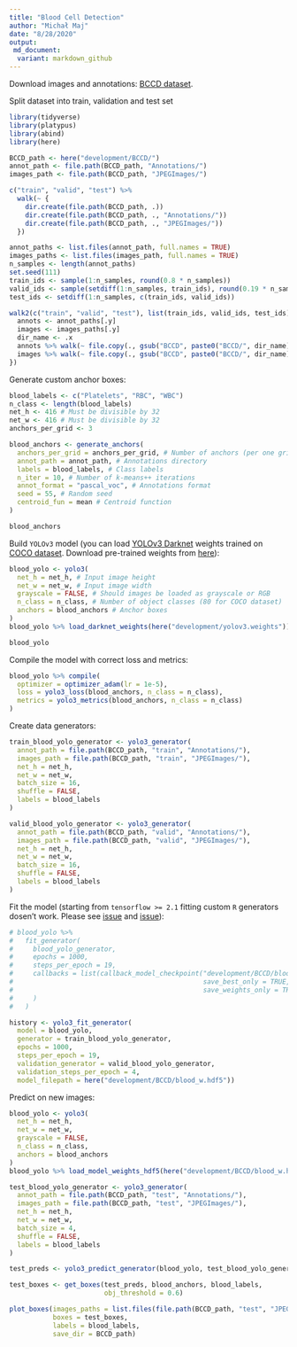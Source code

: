 ```yaml
---
title: "Blood Cell Detection"
author: "Michał Maj"
date: "8/28/2020"
output:
 md_document:
  variant: markdown_github
---
```


Download images and annotations: [BCCD dataset](https://www.kaggle.com/surajiiitm/bccd-dataset?).

Split dataset into train, validation and test set

```r
library(tidyverse)
library(platypus)
library(abind)
library(here)

BCCD_path <- here("development/BCCD/")
annot_path <- file.path(BCCD_path, "Annotations/")
images_path <- file.path(BCCD_path, "JPEGImages/")

c("train", "valid", "test") %>%
  walk(~ {
    dir.create(file.path(BCCD_path, .))
    dir.create(file.path(BCCD_path, ., "Annotations/"))
    dir.create(file.path(BCCD_path, ., "JPEGImages/"))
  })

annot_paths <- list.files(annot_path, full.names = TRUE)
images_paths <- list.files(images_path, full.names = TRUE)
n_samples <- length(annot_paths)
set.seed(111)
train_ids <- sample(1:n_samples, round(0.8 * n_samples))
valid_ids <- sample(setdiff(1:n_samples, train_ids), round(0.19 * n_samples))
test_ids <- setdiff(1:n_samples, c(train_ids, valid_ids))

walk2(c("train", "valid", "test"), list(train_ids, valid_ids, test_ids), ~ {
  annots <- annot_paths[.y]
  images <- images_paths[.y]
  dir_name <- .x
  annots %>% walk(~ file.copy(., gsub("BCCD", paste0("BCCD/", dir_name), .)))
  images %>% walk(~ file.copy(., gsub("BCCD", paste0("BCCD/", dir_name), .)))
})
```

Generate custom anchor boxes:

```r
blood_labels <- c("Platelets", "RBC", "WBC")
n_class <- length(blood_labels)
net_h <- 416 # Must be divisible by 32
net_w <- 416 # Must be divisible by 32
anchors_per_grid <- 3

blood_anchors <- generate_anchors(
  anchors_per_grid = anchors_per_grid, # Number of anchors (per one grid) to generate
  annot_path = annot_path, # Annotations directory
  labels = blood_labels, # Class labels
  n_iter = 10, # Number of k-means++ iterations
  annot_format = "pascal_voc", # Annotations format
  seed = 55, # Random seed
  centroid_fun = mean # Centroid function
)

blood_anchors
```

Build `YOLOv3` model (you can load [YOLOv3 Darknet](https://pjreddie.com/darknet/yolo/) weights trained on [COCO dataset](https://cocodataset.org/#home). Download pre-trained weights from [here](https://pjreddie.com/media/files/yolov3.weights)):

```r
blood_yolo <- yolo3(
  net_h = net_h, # Input image height
  net_w = net_w, # Input image width
  grayscale = FALSE, # Should images be loaded as grayscale or RGB
  n_class = n_class, # Number of object classes (80 for COCO dataset)
  anchors = blood_anchors # Anchor boxes
)
blood_yolo %>% load_darknet_weights(here("development/yolov3.weights")) # Optional

blood_yolo
```

Compile the model with correct loss and metrics:

```r
blood_yolo %>% compile(
  optimizer = optimizer_adam(lr = 1e-5),
  loss = yolo3_loss(blood_anchors, n_class = n_class),
  metrics = yolo3_metrics(blood_anchors, n_class = n_class)
)
```

Create data generators:

```r
train_blood_yolo_generator <- yolo3_generator(
  annot_path = file.path(BCCD_path, "train", "Annotations/"),
  images_path = file.path(BCCD_path, "train", "JPEGImages/"),
  net_h = net_h,
  net_w = net_w,
  batch_size = 16,
  shuffle = FALSE,
  labels = blood_labels
)

valid_blood_yolo_generator <- yolo3_generator(
  annot_path = file.path(BCCD_path, "valid", "Annotations/"),
  images_path = file.path(BCCD_path, "valid", "JPEGImages/"),
  net_h = net_h,
  net_w = net_w,
  batch_size = 16,
  shuffle = FALSE,
  labels = blood_labels
)
```

Fit the model (starting from `tensorflow >= 2.1` fitting custom `R` generators dosen't work. Please see [issue](https://github.com/rstudio/keras/issues/1090) and [issue](https://github.com/rstudio/keras/issues/1073)):

```r
# blood_yolo %>%
#   fit_generator(
#     blood_yolo_generator,
#     epochs = 1000,
#     steps_per_epoch = 19,
#     callbacks = list(callback_model_checkpoint("development/BCCD/blood_w.hdf5",
#                                                save_best_only = TRUE,
#                                                save_weights_only = TRUE)
#     )
#   )

history <- yolo3_fit_generator(
  model = blood_yolo,
  generator = train_blood_yolo_generator,
  epochs = 1000,
  steps_per_epoch = 19,
  validation_generator = valid_blood_yolo_generator,
  validation_steps_per_epoch = 4,
  model_filepath = here("development/BCCD/blood_w.hdf5"))
```

Predict on new images:

```r
blood_yolo <- yolo3(
  net_h = net_h,
  net_w = net_w,
  grayscale = FALSE,
  n_class = n_class,
  anchors = blood_anchors
)
blood_yolo %>% load_model_weights_hdf5(here("development/BCCD/blood_w.hdf5"))

test_blood_yolo_generator <- yolo3_generator(
  annot_path = file.path(BCCD_path, "test", "Annotations/"),
  images_path = file.path(BCCD_path, "test", "JPEGImages/"),
  net_h = net_h,
  net_w = net_w,
  batch_size = 4,
  shuffle = FALSE,
  labels = blood_labels
)

test_preds <- yolo3_predict_generator(blood_yolo, test_blood_yolo_generator, 1)

test_boxes <- get_boxes(test_preds, blood_anchors, blood_labels,
                        obj_threshold = 0.6)

plot_boxes(images_paths = list.files(file.path(BCCD_path, "test", "JPEGImages/"), full.names = TRUE),
           boxes = test_boxes,
           labels = blood_labels,
           save_dir = BCCD_path)
```
